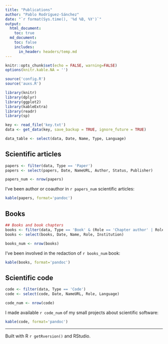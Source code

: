 ```yaml
---
title: "Publications"
author: "Pablo Rodríguez-Sánchez"
date: "`r format(Sys.time(), '%d %B, %Y')`"
output:
  html_document:
    toc: true
  md_document:
    toc: false
    includes:
      in_header: headers/temp.md
---
```


```r
knitr::opts_chunk$set(echo = FALSE, warning=FALSE)
options(knitr.kable.NA = '')
```

```r
source('config.R')
source('auxs.R')

library(knitr)
library(dplyr)
library(ggplot2)
library(kableExtra)
library(readr)
library(sp)
```


```r
key <- read_file('key.txt')
data <- get_data(key, save_backup = TRUE, ignore_future = TRUE)
```

```r
data_table <- select(data, Date, Name, Type, Language)
```

## Scientific articles

```r
papers <- filter(data, Type == 'Paper')
papers <- select(papers, Date, NameURL, Author, Status, Publisher)

papers_num <- nrow(papers)
```

I've been author or coauthor in `r papers_num` scientific articles:

```r
kable(papers, format='pandoc')
```

## Books

```r
## Books and book chapters
books <- filter(data, Type == 'Book' & (Role == 'Chapter author' | Role == 'Author'))
books <- select(books, Date, Name, Role, Institution)

books_num <- nrow(books)
```

I've been involved in the redaction of `r books_num` book:

```r
kable(books, format='pandoc')
```

## Scientific code
```r
code <- filter(data, Type == 'Code')
code <- select(code, Date, NameURL, Role, Language)

code_num <- nrow(code)
```

I made available `r code_num` of my small projects about scientific software:

```r
kable(code, format='pandoc')
```




***

Built with R `r getRversion()` and RStudio.
